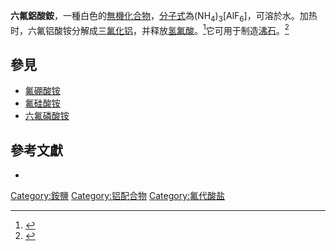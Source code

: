 {{Chembox
|   Name = 六氟铝酸铵
|ImageFile=(NH4)3AlF6.png
|   IUPACName =ammonium hexafluoroaluminate
|   OtherNames = 
|Section1={{Chembox Identifiers
| ChemSpiderID_Ref = {{chemspidercite|correct|chemspider}}
| ChemSpiderID = 11253835
| InChI = 1/Al.6FH.3H3N/h;6*1H;3*1H3/q+3;;;;;;;;;/p-3/rAlF6.3H3N/c2-1(3,4,5,6)7;;;/h;3*1H3/q-3;;;/p+3
| InChIKey = OYHBNKHFKHBTRQ-IQDJHOCXAA
| StdInChI_Ref = {{stdinchicite|correct|chemspider}}
| StdInChI = 1S/Al.6FH.3H3N/h;6*1H;3*1H3/q+3;;;;;;;;;/p-3
| StdInChIKey_Ref = {{stdinchicite|correct|chemspider}}
| StdInChIKey = OYHBNKHFKHBTRQ-UHFFFAOYSA-K
| CASNo_Ref = {{cascite|correct|CAS}}
| CASNo = 7784-19-2
| UNII_Ref = {{fdacite|correct|FDA}}
| UNII = SW274S3321
| PubChem = 24565
| EC_number = 264-415-0
| SMILES = [NH4+].[NH4+].[NH4+].F[Al-3](F)(F)(F)(F)F
}}
| Section2 = {{Chembox Properties
|   Formula = (NH<sub>4</sub>)<sub>3</sub>[AlF<sub>6</sub>] 
|   MolarMass = 195.09
|   Appearance = 白色晶體
|   Density = 1.78 g/cm<sup>3</sup> 当20 °C
|   Solubility = 
| MeltingPtC = 126.1
| BoilingPtC = 239.5
|   pKa = 
|   pKb = 
|   Viscosity = 
  }}
| Section3 = {{Chembox Structure
|   MolShape = 
|   Coordination = 
|   CrystalStruct = 
|   Dipole =
  }}
|Section7={{Chembox Hazards
| MainHazards = 刺激性 ('''Xi''')
| FlashPt = 
| AutoignitionPt = 
| NFPA-H = 2
| NFPA-F = 0
| NFPA-R = 0
| NFPA-S = 
| GHSPictograms = {{GHS06}}
| GHSSignalWord = Danger
| HPhrases = {{H-phrases|301|311|330|331}}
| PPhrases = {{P-phrases|260|261|264|270|271|280|284|301+310|302+352|304+340|310|311|312|320|321|322|330|361|363|403+233|405|501}}
}}
| Section8 = {{Chembox Related
|   OtherAnions =
|   OtherCations =
|   OtherCpds = 
  }}
}}
'''六氟鋁酸銨'''，一種白色的[[無機化合物|無機化合物]]，[[分子式|分子式]]為(NH<sub>4</sub>)<sub>3</sub>[AlF<sub>6</sub>]，可溶於水。加热时，六氟铝酸铵分解成[[三氟化铝|三氟化铝]]，并释放[[氢氟酸|氢氟酸]]。<ref>{{cite journal |doi=10.1021/cm991195g|title=Preparation and Characterization of Different Phases of Aluminum Trifluoride|year=2000|last1=Alonso|first1 =C.|last2=Morato|first2=A.|last3=Medina|first3=F.|last4=Guirado|first4=F. |last5=Cesteros|first5=Y.|last6=Salagre|first6=P.|last7=Sueiras|first7=J. E.|last8=Terrado|first8=R.|last9=Giralt|first9=A.|journal= Chemistry of Materials|volume=12|issue=4|pages=1148–1155}}</ref>它可用于制造[[沸石|沸石]]。<ref>{{cite journal |doi=10.1016/j.molcata.2005.03.026|title=Post-synthesis alumination of mesoporous silica SBA-15 with high framework aluminum content using ammonium hexafluoroaluminate|year=2005|last1=Kao|first1=Hsien-Ming|last2=Ting|first2=Chun-Chiang|last3=Chao|first3=Shih-Wei|journal=Journal of Molecular Catalysis A: Chemical|volume=235|issue=1–2|pages=200–208}}</ref>

==參見==
*[[氟硼酸铵|氟硼酸铵]]
*[[氟硅酸铵|氟硅酸铵]]
*[[六氟磷酸铵|六氟磷酸铵]]

==參考文獻==
{{reflist}}
*{{cite web|url= http://www.chemyq.com/xz/xz3/22747vcoro.htm|title= 六氟铝酸铵|publisher= 化工辭典|accessdate= 2008-04-22|archive-date= 2011-12-04|archive-url= https://web.archive.org/web/20111204214827/http://chemyq.com/xz/xz3/22747vcoro.htm|dead-url= no}}
{{铵盐}}
{{無機化合物小作品}}
[[Category:銨鹽|Category:銨鹽]]
[[Category:铝配合物|Category:铝配合物]]
[[Category:氟代酸盐|Category:氟代酸盐]]